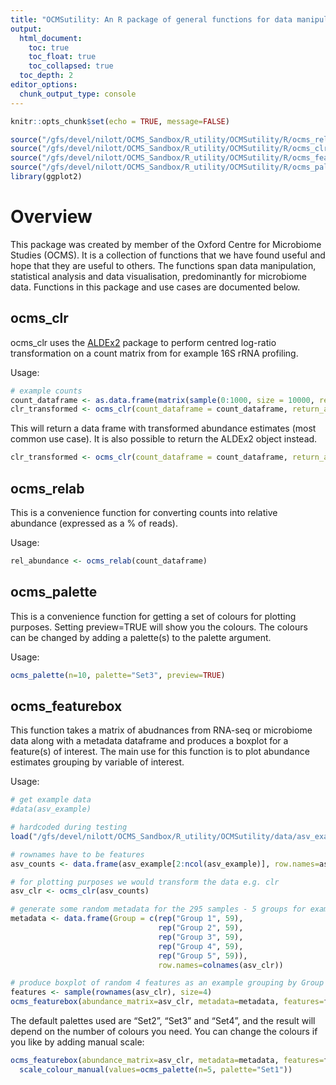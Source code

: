 ```yaml
---
title: "OCMSutility: An R package of general functions for data manipulation, analysis and visualisation"
output:
  html_document:
    toc: true
    toc_float: true
    toc_collapsed: true
  toc_depth: 2
editor_options: 
  chunk_output_type: console
---
```


```r
knitr::opts_chunk$set(echo = TRUE, message=FALSE)
```

```r
source("/gfs/devel/nilott/OCMS_Sandbox/R_utility/OCMSutility/R/ocms_relab.R")
source("/gfs/devel/nilott/OCMS_Sandbox/R_utility/OCMSutility/R/ocms_clr.R")
source("/gfs/devel/nilott/OCMS_Sandbox/R_utility/OCMSutility/R/ocms_featurebox.R")
source("/gfs/devel/nilott/OCMS_Sandbox/R_utility/OCMSutility/R/ocms_palette.R")
library(ggplot2)

```

# Overview

This package was created by member of the Oxford Centre for Microbiome Studies (OCMS). It is a collection of functions that we have found useful and hope that they are useful to others. The functions span data manipulation, statistical analysis and data visualisation, predominantly for microbiome data. Functions in this package and use cases are documented below.

## ocms_clr

ocms_clr uses the [ALDEx2](https://www.bioconductor.org/packages/release/bioc/html/ALDEx2.html) package to perform centred log-ratio transformation on a count matrix from for example 16S rRNA profiling.  

Usage:

```r

# example counts
count_dataframe <- as.data.frame(matrix(sample(0:1000, size = 10000, replace=TRUE), ncol=50, nrow=200))
clr_transformed <- ocms_clr(count_dataframe = count_dataframe, return_as_dataframe = TRUE)
```

This will return a data frame with transformed abundance estimates (most common use case). It is also possible to return the ALDEx2 object instead.

```r
clr_transformed <- ocms_clr(count_dataframe = count_dataframe, return_as_dataframe = FALSE)
```

## ocms_relab

This is a convenience function for converting counts into relative abundance (expressed as a % of reads).

Usage:

```r
rel_abundance <- ocms_relab(count_dataframe)
```

## ocms_palette

This is a convenience function for getting a set of colours for plotting purposes. Setting preview=TRUE will show you the colours. The colours can be changed by adding a palette(s) to the palette argument. 

Usage:

```r

ocms_palette(n=10, palette="Set3", preview=TRUE)

```

## ocms_featurebox

This function takes a matrix of abudnances from RNA-seq or microbiome data along with a metadata dataframe and produces a boxplot for a feature(s) of interest. The main use for this function is to plot abundance estimates grouping by variable of interest. 

Usage:

```r

# get example data
#data(asv_example)

# hardcoded during testing
load("/gfs/devel/nilott/OCMS_Sandbox/R_utility/OCMSutility/data/asv_example.RData")

# rownames have to be features
asv_counts <- data.frame(asv_example[2:ncol(asv_example)], row.names=asv_example$sequence)

# for plotting purposes we would transform the data e.g. clr
asv_clr <- ocms_clr(asv_counts)

# generate some random metadata for the 295 samples - 5 groups for example
metadata <- data.frame(Group = c(rep("Group 1", 59),
                                 rep("Group 2", 59),
                                 rep("Group 3", 59),
                                 rep("Group 4", 59),
                                 rep("Group 5", 59)),
                                 row.names=colnames(asv_clr))

# produce boxplot of random 4 features as an example grouping by Group variable
features <- sample(rownames(asv_clr), size=4)
ocms_featurebox(abundance_matrix=asv_clr, metadata=metadata, features=features, group_by="Group")
```

The default palettes used are "Set2", "Set3" and "Set4", and the result will depend on the number of colours you need. You can change the colours if you like by adding manual scale:

```r
ocms_featurebox(abundance_matrix=asv_clr, metadata=metadata, features=features, group_by="Group") +
  scale_colour_manual(values=ocms_palette(n=5, palette="Set1"))

```

